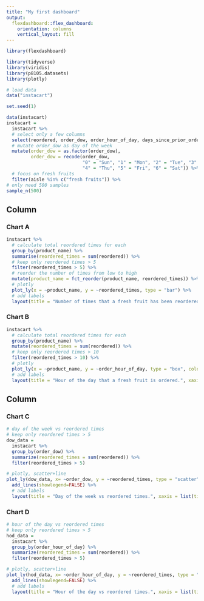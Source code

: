 ```yaml
---
title: "My first dashboard" 
output: 
  flexdashboard::flex_dashboard:
    orientation: columns
    vertical_layout: fill
---
```


```r
library(flexdashboard)

library(tidyverse)
library(viridis)
library(p8105.datasets)
library(plotly)
```

```r
# load data
data("instacart")

set.seed(1)

data(instacart)
instacart = 
  instacart %>% 
  # select only a few columns
  select(reordered, order_dow, order_hour_of_day, days_since_prior_order, product_name, aisle) %>%
  # mutate order_dow as day of the week
  mutate(order_dow = as.factor(order_dow),
         order_dow = recode(order_dow, 
                            "0" = "Sun", "1" = "Mon", "2" = "Tue", "3" = "Wed", 
                            "4" = "Thu", "5" = "Fri", "6" = "Sat")) %>% 
  # focus on fresh fruits
  filter(aisle %in% c("fresh fruits")) %>% 
# only need 500 samples  
sample_n(500)
```

Column {data-width=650}
-----------------------------------------------------------------------

### Chart A

```r
instacart %>%
  # calculate total reordered times for each 
  group_by(product_name) %>% 
  summarise(reordered_times = sum(reordered)) %>% 
  # keep only reordered times > 5
  filter(reordered_times > 5) %>% 
  # reorder the number of times from low to high
  mutate(product_name = fct_reorder(product_name, reordered_times)) %>% 
  # plotly
  plot_ly(x = ~product_name, y = ~reordered_times, type = "bar") %>% 
  # add labels
  layout(title = "Number of times that a fresh fruit has been reordered.", xaxis = list(title  = "product name"), yaxis = list(title = "reordered times"))
```

### Chart B

```r
instacart %>% 
  # calculate total reordered times for each
  group_by(product_name) %>%
  mutate(reordered_times = sum(reordered)) %>% 
  # keep only reordered times > 10
  filter(reordered_times > 10) %>%
  # plotly
  plot_ly(x = ~product_name, y = ~order_hour_of_day, type = "box", color = ~product_name, colors = "Set2") %>% 
  # add labels
  layout(title = "Hour of the day that a fresh fruit is ordered.", xaxis = list(title  = "product name"), yaxis = list(title = "hour of the day"))
```


Column {data-width=350}
-----------------------------------------------------------------------

### Chart C

```r
# day of the week vs reordered times
# keep only reordered times > 5
dow_data =
  instacart %>% 
  group_by(order_dow) %>% 
  summarize(reordered_times = sum(reordered)) %>% 
  filter(reordered_times > 5) 

# plotly, scatter+line
plot_ly(dow_data, x= ~order_dow, y = ~reordered_times, type = "scatter", mode = "markers") %>% 
  add_lines(showlegend=FALSE) %>% 
  # add labels
  layout(title = "Day of the week vs reordered times.", xaxis = list(title  = "day of the week"), yaxis = list(title = "reordered times"))
```

### Chart D
```r
# hour of the day vs reordered times
# keep only reordered times > 5
hod_data = 
  instacart %>% 
  group_by(order_hour_of_day) %>% 
  summarize(reordered_times = sum(reordered)) %>% 
  filter(reordered_times > 5) 

# plotly, scatter+line
plot_ly(hod_data, x= ~order_hour_of_day, y = ~reordered_times, type = "scatter", mode = "markers") %>% 
  add_lines(showlegend=FALSE) %>% 
  # add labels
  layout(title = "Hour of the day vs reordered times.", xaxis = list(title  = "hour of the day"), yaxis = list(title = "reordered times"))
```
